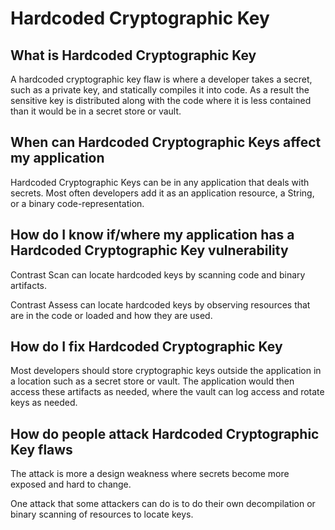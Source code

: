 # Hardcoded Cryptographic Key

## What is Hardcoded Cryptographic Key

A hardcoded cryptographic key flaw is where a developer takes a secret, such as a private key, and statically compiles it into code.
As a result the sensitive key is distributed along with the code where it is less contained than it would be in a secret store or vault.

## When can Hardcoded Cryptographic Keys affect my application

Hardcoded Cryptographic Keys can be in any application that deals with secrets. Most often developers add it as an application resource, a String, or a binary code-representation.

## How do I know if/where my application has a Hardcoded Cryptographic Key vulnerability

Contrast Scan can locate hardcoded keys by scanning code and binary artifacts.

Contrast Assess can locate hardcoded keys by observing resources that are in the code or loaded and how they are used.

## How do I fix Hardcoded Cryptographic Key

Most developers should store cryptographic keys outside the application in a location such as a secret store or vault.
The application would then access these artifacts as needed, where the vault can log access and rotate keys as needed.

## How do people attack Hardcoded Cryptographic Key flaws

The attack is more a design weakness where secrets become more exposed and hard to change.

One attack that some attackers can do is to do their own decompilation or binary scanning of resources to locate keys.